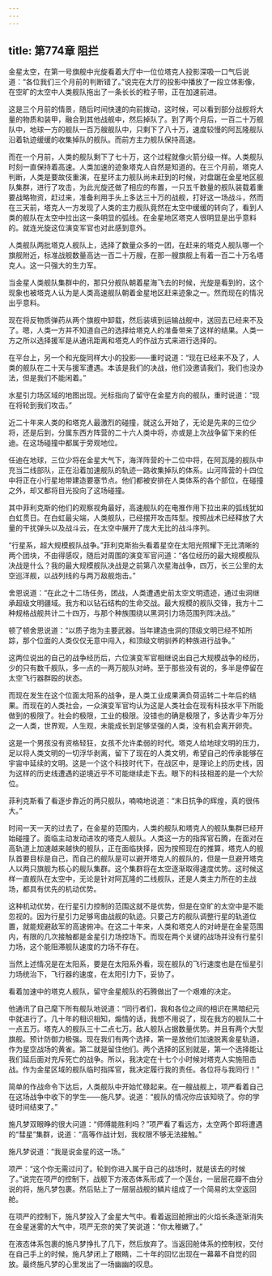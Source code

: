```yaml
---
---
---
```

title: 第774章 阻拦
---



金星太空，在第一号旗舰中光旋看着大厅中一位位塔克人投影深吸一口气后说道：“各位我们三个月前的判断错了。”说完在大厅的投影中播放了一段立体影像，在空旷的太空中人类舰队拖出了一条长长的粒子带，正在加速前进。

这是三个月前的情景，随后时间快速的向前拨动，这时候，可以看到部分战舰将大量的物质和装甲，融合到其他战舰中，然后掉队了。到了两个月后，一百二十万舰队中，地球一方的舰队一百万艘舰队中，只剩下了八十万，速度较慢的阿瓦隆舰队沿着轨迹缓缓的收集掉队的舰队。而前方主力舰队保持高速。

而在一个月前，人类的舰队剩下了七十万，这个过程就像火箭分级一样。人类舰队时刻一直保持着高速。人类加速的迹象塔克人自然是知道的。在三个月前，塔克人判断，人类是要故伎重演，在星环主力舰队尚未赶到的时候，对盘踞在金星地区舰队集群，进行了攻击，为此光旋还做了相应的布置，一只五千数量的舰队装载着重要战略物资，赶过来，准备利用手头上多达三十万的战舰，打好这一场战斗，然而在三天前，塔克人一方发现了人类的主力舰队竟然在太空中缓缓的转向了，看到人类的舰队在太空中拉出这一条明显的弧线。在金星地区塔克人很明显是出乎意料的。就连光旋这位演变军官也对此感到意外。

人类舰队两批塔克人舰队上，选择了数量众多的一团，在赶来的塔克人舰队哪一个旗舰附近，标准战舰数量高达一百二十万艘，在那一艘旗舰上有着一百二十万名塔克人。这一只强大的生力军。

当金星人类舰队集群中的，那只分舰队朝着星海飞去的时候，光旋是看到的，这个现象也被塔克人认为是人类高速舰队朝着金星地区赶来迹象之一。然而现在的情况出乎意料。

现在将反物质弹药从两个旗舰中卸载，然后装填到运输战舰中，送回去已经来不及了。嗯，人类一方并不知道自己的选择给塔克人的准备带来了这样的结果。人类一方之所以选择援军是从通讯距离和塔克人的作战方式来进行选择的。

在平台上，另一个和光旋同样大小的投影——重时说道：“现在已经来不及了，人类的舰队在二十天与援军遭遇。本该是我们的决战，他们没邀请我们，我们也没办法，但是我们不能闲着。”

水星引力场区域的地图出现。光标指向了留守在金星方向的舰队，重时说道：“现在将轮到我们攻击。”

近二十年来人类的和塔克人最激烈的碰撞，就这么开始了，无论是先来的三位少将，还是后到，分属东西方阵营的二十六人类中将，亦或是上次战争留下来的任迪。在这场碰撞中都属于旁观地位。

任迪在地球，三位少将在金星大气下，海洋阵营的十二位中将，在阿瓦隆的舰队中充当二线部队，正在沿着加速舰队的轨迹一路收集掉队的体系。山河阵营的十四位中将正在小行星地带建造要塞节点。他们都被安排在人类体系的各个部位，在碰撞之外，却又都将目光投向了这场碰撞。

其中菲利克斯的他们的观察视角最好，高速舰队的在电推作用下拉出来的弧线犹如白虹贯日。在白虹最尖端，人类舰队，已经摆开攻击阵型。按照战术已经释放了大量的干扰弹头以及战斗云，在太空中展开了庞大无比的战斗序列。

“行星系，超大规模舰队战争。”菲利克斯抬头看着星空在太阳光照耀下无比清晰的两个团块，不由得感叹，随后对周围的演变军官问道：“各位经历的最大规模舰队决战是什么？我的最大规模舰队决战是之前第八次星海战争，四万，长三公里的太空巡洋舰，以战列线的与两万敌舰炮击。”

舍恩说道：“在此之十二场任务，团战，人类遭遇史前太空文明遗迹，通过虫洞继承超级文明疆域。我方和以钻石结构的生命交战。最大规模的舰队交锋，我方十二种规格战舰共计二十四万，与那个种族围绕以黑洞引力场范围列阵决战。”

顿了顿舍恩说道：“以质子炮为主要武器。当年建造虫洞的顶级文明已经不知所踪，那个位面的人类仅仅无意中闯入，和顶级文明驯养的种族进行战争。”

这两位说出的自己的战争经历后，六位演变军官相继说出自己大规模战争的经历，少的只有数千舰队，多一点的一两万舰队对峙。至于那些没有说的，多半是停留在太空飞行器群殴的状态。

而现在发生在这个位面太阳系的战争，是人类工业成果满负荷运转二十年后的结果。而现在的人类社会，一众演变军官均认为这是人类社会在现有科技水平下所能做到的极限了。社会的极限，工业的极限。没错也的确是极限了，多达青少年万分之一人类，世界观，人生观，未能成长到足够坚强的人类，没有机会离开卵壳。

这是一个男孩没有资格轻狂，女孩不允许柔弱的时代。塔克人给地球文明的压力，足以将人类文明的一切浮华剥离，留下了现在的人类文明，希望自己的传承能够在宇宙中延续的文明。这是一个这个科技时代下，在战区中，是理论上的历史线，因为这样的历史线遭遇的逆境近乎不可能继续走下去。眼下的科技相差的是一个大阶位。

菲利克斯看了看逐步靠近的两只舰队，喃喃地说道：“末日抗争的辉煌，真的很伟大。”

时间一天一天的过去了，在金星的范围内，人类的舰队和塔克人的舰队集群已经开始碰撞了。面临主动发动进攻的塔克人舰队。人类这一方的指挥官石腾，在面对在高轨道上加速越来越快的舰队，正在面临抉择，因为按照现在的推算，塔克人的舰队首要目标是自己，而自己的舰队是可以避开塔克人的舰队的，但是一旦避开塔克人以两只旗舰为核心的舰队集群。这个集群将在太空逐渐取得速度优势。这时候这样一直舰队在太空中，无论是针对阿瓦隆的二线舰队，还是人类主力所在的主战场，都具有优先的机动优势。

这种机动优势，在行星引力控制的范围这就不是优势，但是在空旷的太空中是不能忽视的。因为行星引力足够弯曲战舰的轨迹。只要己方的舰队调整行星的轨道位置，就能规避敌军的高速俯冲。在这二十年来，人类和塔克人的对峙是在金星范围内，有限的几次接触都是金星引力场控场下。而现在两个关键的战场并没有行星引力场，这个能阻滞舰队速度的力场不存在。

当然上述情况是在太阳系，要是在太阳系外看，现在舰队的飞行速度也是在恒星引力场统治下，飞行器的速度，在太阳引力下，妥协了。

看着加速中的塔克人舰队，留守金星舰队的石腾做出了一个艰难的决定。

他通讯了自己麾下所有舰队地说道：“同行者们，我和各位之间的相识在黑暗纪元中就进行了。几十年的相识相知，煽情的话，我想不用说了，现在我方的舰队二十一点五万。塔克人的舰队三十二点七万。敌人舰队占据数量优势。并且有两个大型旗舰。预计防御力极强。现在我们有两个选择，第一是放他们加速脱离金星轨道，作为星空战场的黄雀。第二就是留住他们。两个选择的区别就是，第一个选择能让我们延后面对充斥死亡的战争。所以，我决定在十七个小时候对塔克人实施阻击战。作为金星区域的舰队临时指挥官，我决定履行我的责任。各位将与我同行！”

简单的作战命令下达后，人类舰队中开始忙碌起来。在一艘战舰上，项严看着自己在这场战争中收下的学生——施凡梦。说道：“舰队的情况你应该知晓了。你的学徒时间结束了。”

施凡梦双眼睁的很大问道：“师傅能胜利吗？”项严看了看远方，太空两个即将遭遇的“彗星”集群，说道：“高等作战计划，我权限不够无法接触。”

施凡梦说道：“我是说金星的这一场。”

项严：“这个你无需过问了。轮到你进入属于自己的战场时，就是该去的时候了。”说完在项严的控制下，战舰下方液态体系形成了一个莲台，一层层花瓣不由分说的将，施凡梦包裹。然后贴上了一层层战舰的鳞片组成了一个简易的太空返回舱。

在项严的控制下，施凡梦投入了金星大气中。看着返回舱擦出的火焰长条逐渐消失在金星迷雾的大气中，项严无奈的笑了笑说道：“你太稚嫩了。”

在液态体系包裹的施凡梦挣扎了几下，然后放弃了。当返回舱体系的控制权，交付在自己手上的时候，施凡梦闭上了眼睛，二十年的回忆出现在一幕幕不自觉的回放。最终施凡梦的心里发出了一场幽幽的叹息。